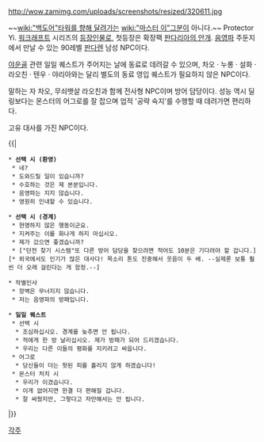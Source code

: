 http://wow.zamimg.com/uploads/screenshots/resized/320611.jpg

~~[[wiki:"백도어"타워를 향해 달려가는]] [[wiki:"마스터 이"그분]]이 아니다.~~
Protector Yi. [[워크래프트]] 시리즈의 [[워크래프트/등장인물|등장인물]]로, 첫등장은 확장팩 [[판다리아의 안개]]. [[음영파]] 주둔지에서 만날 수 있는 90레벨 [[판다렌]] 남성 NPC이다.

[[야운골]] 관련 일일 퀘스트가 주어지는 날에 동료로 데려갈 수 있으며, 차오 · 누롱 · 설화 · 라오친 · 텐우 · 야리아와는 달리 별도의 동료 영입 퀘스트가 필요하지 않은 NPC이다.

말하는 자 차오, 무쇠뱃살 라오친과 함께 전사형 NPC이며 방어 담당이다. 성능 역시 딜링보다는 몬스터의 어그로를 잘 잡으며 업적 '공략 숙지'를 수행할 때 데려가면 편리하다.

고유 대사를 가진 NPC이다.

{{|
 * '''선택 시 (환영)'''
  * 네?
  * 도와드릴 일이 있습니까?
  * 수호하는 것은 제 본분입니다.
  * 음영파는 지지 않습니다.
  * 영원히 인내할 수 있습니다.

 * '''선택 시 (경계)'''
  * 현명하지 않은 행동이군요.
  * 지켜주는 이를 화나게 하지 마십시오.
  * 제가 갔으면 좋겠습니까?
  * ["던전 찾기 시스템"또 다른 방어 담당을 찾으려면 적어도 10분은 기다려야 할 겁니다.][* 외국에서도 인기가 많은 대사다! 목소리 톤도 진중해서 웃음이 두 배. --실제론 보통 훨씬 더 오래 걸린다는 게 함정.--]

 * 작별인사
  * 장벽은 무너지지 않습니다.
  * 저는 음영파의 방패입니다.

 * '''일일 퀘스트'''
  * 선택 시
   * 조심하십시오. 경계를 늦추면 안 됩니다.
   * 적에게 한 방 날리십시오. 제가 방패가 되어 드리겠습니다.
   * 우리는 다른 이들의 평화를 지키려고 싸웁니다.
  * 어그로
   * 당신들이 더는 헛된 피를 흘리지 않게 하겠습니다!
  * 몬스터 처치 시
   * 우리가 이겼습니다.
   * 이게 없어지면 한결 더 편해질 겁니다.
   * 잘 싸웠지만, 그렇다고 자만해서는 안 됩니다.
|}}

[[각주]]
